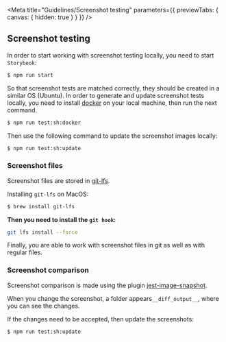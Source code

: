 <Meta
  title="Guidelines/Screenshot testing"
  parameters={{ previewTabs: { canvas: { hidden: true } } }}
/>

## Screenshot testing

In order to start working with screenshot testing locally, you need to start `Storybook`:

```bash
$ npm run start
```

So that screenshot tests are matched correctly, they should be created in a similar OS (Ubuntu).
In order to generate and update screenshot tests locally, you need to install [docker](https://www.docker.com/) on your local machine, then run the next command.

```bash
$ npm run test:sh:docker
```

Then use the following command to update the screenshot images locally:

```bash
$ npm run test:sh:update
```

### Screenshot files

Screenshot files are stored in [git-lfs](https://git-lfs.github.com/).

Installing `git-lfs` on MacOS:

```bash
$ brew install git-lfs
```

**Then you need to install the `git hook`:**

```bash
git lfs install --force
```

Finally, you are able to work with screenshot files in git as well as with regular files.

### Screenshot comparison

Screenshot comparison is made using the plugin [jest-image-snapshot](https://github.com/americanexpress/jest-image-snapshot).

When you change the screenshot, a folder appears`__diff_output__`, where you can see the changes.

If the changes need to be accepted, then update the screenshots:

```bash
$ npm run test:sh:update
```
